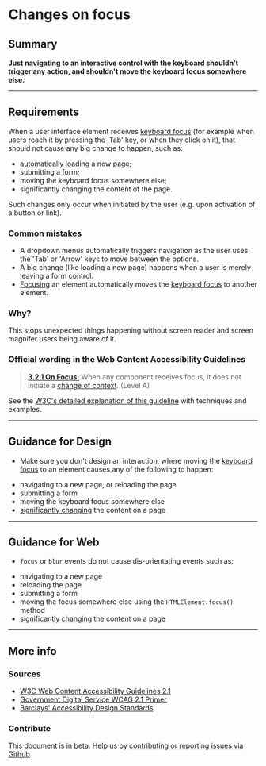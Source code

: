 
# Changes on focus

## Summary

**Just navigating to an interactive control with the keyboard shouldn't trigger any action, and shouldn't move the keyboard focus somewhere else.**

---

## Requirements

When a user interface element receives [keyboard focus](/playbook/definitions#keyboard-focus) (for example when users reach it by pressing the 'Tab' key, or when they click on it), that should not cause any big change to happen, such as:
* automatically loading a new page;
* submitting a form;
* moving the keyboard focus somewhere else;
* significantly changing the content of the page.

Such changes only occur when initiated by the user (e.g. upon activation of a button or link).

### Common mistakes

*   A dropdown menus automatically triggers navigation as the user uses the 'Tab' or 'Arrow' keys to move between the options.
*   A big change (like loading a new page) happens when a user is merely leaving a form control.
*   [Focusing](/playbook/definitions#keyboard-focus) an element automatically moves the [keyboard focus](/playbook/definitions#keyboard-focus) to another element.

### Why?

This stops unexpected things happening without screen reader and screen magnifer users being aware of it.

### Official wording in the Web Content Accessibility Guidelines

> [**3.2.1 On Focus:**](https://www.w3.org/TR/UNDERSTANDING-WCAG20/consistent-behavior-receive-focus.html) When any component receives focus, it does not initiate a [change of context](https://www.w3.org/TR/UNDERSTANDING-WCAG20/consistent-behavior-receive-focus.html#context-changedef). (Level A)

See the [W3C's detailed explanation of this guideline](https://www.w3.org/TR/UNDERSTANDING-WCAG20/consistent-behavior-receive-focus.html) with techniques and examples.

---

## Guidance for Design

* Make sure you don't design an interaction, where moving the [keyboard focus](/playbook/definitions#keyboard-focus) to an element causes any of the following to happen:
- navigating to a new page, or reloading the page
- submitting a form
- moving the keyboard focus somewhere else
- [significantly changing](https://www.w3.org/TR/UNDERSTANDING-WCAG20/consistent-behavior-receive-focus.html#context-changedef) the content on a page

---

## Guidance for Web

*   `focus` or `blur` events do not cause dis-orientating events such as:
- navigating to a new page
- reloading the page
- submitting a form
- moving the focus somewhere else using the `HTMLElement.focus()` method
- [significantly changing](https://www.w3.org/TR/UNDERSTANDING-WCAG20/consistent-behavior-receive-focus.html#context-changedef) the content on a page

---

## More info

### Sources

* [W3C Web Content Accessibility Guidelines 2.1](https://www.w3.org/TR/WCAG21/)
* [Government Digital Service WCAG 2.1 Primer](https://alphagov.github.io/wcag-primer/)
* [Barclays' Accessibility Design Standards](https://home.barclays/who-we-are/our-suppliers/our-requirements-of-external-suppliers/)

### Contribute

This document is in beta. Help us by [contributing or reporting issues via Github](https://github.com/web-accessibility-io/web-accessibility.io).
